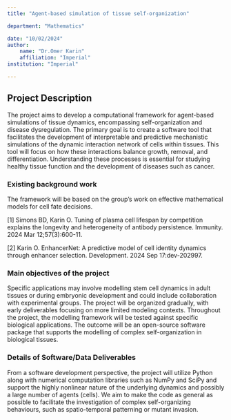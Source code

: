 ```yaml
---
title: "Agent-based simulation of tissue self-organization"

department: "Mathematics"

date: "10/02/2024"
author: 
    name: "Dr.Omer Karin"
    affiliation: "Imperial"
institution: "Imperial"

---
```

## Project Description

 The project aims to develop a computational framework for agent-based simulations of tissue dynamics, encompassing self-organization and disease dysregulation. The primary goal is to create a software tool that facilitates the development of interpretable and predictive mechanistic simulations of the dynamic interaction network of cells within tissues. This tool will focus on how these interactions balance growth, removal, and differentiation. Understanding these processes is essential for studying healthy tissue function and the development of diseases such as cancer.

### Existing background work

The framework will be based on the group’s work on effective mathematical models for cell fate decisions. 

[1] Simons BD, Karin O. Tuning of plasma cell lifespan by competition explains the longevity and heterogeneity of antibody persistence. Immunity. 2024 Mar 12;57(3):600-11.

[2] Karin O. EnhancerNet: A predictive model of cell identity dynamics through enhancer selection. Development. 2024 Sep 17:dev-202997.


### Main objectives of the project

Specific applications may involve modelling stem cell dynamics in adult tissues or during embryonic development and could include collaboration with experimental groups. The project will be organized gradually, with early deliverables focusing on more limited modeling contexts. Throughout the project, the modelling framework will be tested against specific biological applications. The outcome will be an open-source software package that supports the modelling of complex self-organization in biological tissues.

### Details of Software/Data Deliverables

From a software development perspective, the project will utilize Python along with numerical computation libraries such as NumPy and SciPy and support the highly nonlinear nature of the underlying dynamics and possibly a large number of agents (cells). We aim to make the code as general as possible to facilitate the investigation of complex self-organizing behaviours, such as spatio-temporal patterning or mutant invasion.
